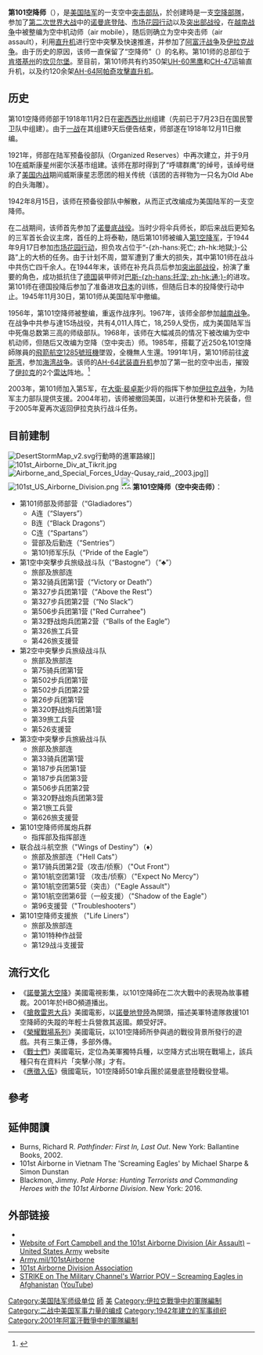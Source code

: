 {{expand language|1=en|page=101st Airborne Division|time=2019-08-19T20:45:05+00:00}}
{{noteTA
|1=zh-hans:AH-64阿帕奇;zh-hk:AH-64阿帕契;zh-tw:AH-64阿帕契;
}}
{{Infobox Military Unit
|unit_name=<big>第101空降师（空中突击师）</big><br>101st Airborne Division (Air Assault) 
|image=[[File:US_101st_Airborne_Division_patch.svg|150px]]
|caption=第101空降师臂章
|nickname=呼啸的群鹰<br>Screaming Eagles
|motto=因命运而集合<br>Rendezvous With Destiny
|themesong=
|colors=
|march=
|ceremonial_chief=
|type=[[师_(军事)|空降（空中突擊）师]]
|branch=[[美國陸軍|美國陸軍]]
|dates=1942年—1945年<br>1948年—1950年<br>1954年—现在
|country={{USA}}
|command_structure=[[第18空降军|第18空降军]]
|size=第1、第2、第3空中突击旅<br>联合航空战斗旅<br>第101后勤旅
|specialization=空中突击
|challenge=
|response=
|current_commander= [[File:Flag_of_a_United_States_Army_major_general.svg|border]]  {{tsl|en|Joseph McGee|約瑟夫·麥吉}}少將 
|garrison=[[肯塔基州|肯塔基州]]{{le|坎贝尔堡|Fort Campbell}}
|battles= [[第二次世界大战|第二次世界大战]]
*[[诺曼底战役|诺曼底战役]]
*[[市场花园行动|市场花园]]
*[[突出部战役|突出部战役]]
*[[中欧会战|中欧会战]]
[[越南战争|越南战争]]<br>[[海湾战争|海湾战争]]<br>[[阿富汗战争_(2001年)|阿富汗战争]]<br>[[伊拉克战争|伊拉克战争]]
|notable_commanders=[[威廉·克理·李|威廉·克理·李]]<br>[[馬克斯維爾·泰勒|馬克斯維爾·泰勒]]<br>[[安東尼·麥考利夫|安東尼·麥考利夫]]<br>[[威廉·威斯特摩兰|威廉·威斯特摩兰]]
|anniversaries=
|identification_symbol = [[File:101st_Airborne_Division_DUI.png|100px]]
|identification_symbol_label = 標誌
|identification_symbol_2=[[File:101AirborneDivCSIB.jpg|100px]]
|identification_symbol_2_label = 臂章
}}

'''第101空降师'''（'''{{lang|en|101st Airborne Division (Air Assault)}}'''），是[[美国陆军|美国陆军]]的一支空中[[突击部队|突击部队]]，於创建時是一支[[空降部隊|空降部隊]]，参加了[[第二次世界大战|第二次世界大战]]中的[[诺曼底登陆|诺曼底登陆]]、[[市场花园行动|市场花园行动]]以及[[突出部战役|突出部战役]]，在[[越南战争|越南战争]]中被整编为空中机动师（air mobile），随后则确立为空中突击师（air assault），利用[[直升机|直升机]]进行空中突擊及快速推進，并参加了[[阿富汗战争_(2001年)|阿富汗战争]]及[[伊拉克战争|伊拉克战争]]。由于历史的原因，该师一直保留了“空降师”（{{lang|en|Airborne}}）的名称。第101师的总部位于[[肯塔基州|肯塔基州]]的[[坎贝尔堡|坎贝尔堡]]。至目前，第101师共有约350架[[UH-60黑鹰直升机|UH-60黑鹰]]和[[CH-47直升机|CH-47]]运输直升机，以及约120余架[[AH-64阿帕奇|AH-64阿帕奇]][[攻擊直升机|攻擊直升机]]。

== 历史 ==
第101空降师师部于1918年11月2日在[[密西西比州|密西西比州]]{{Link-en|谢尔比营|Camp Shelby}}组建（先前已于7月23日在国民警卫队中组建）。由于[[一战|一战]]在其组建9天后便告结束，师部遂在1918年12月11日撤编。

1921年，师部在陆军预备役部队（Organized Reserves）中再次建立，并于9月10在威斯康星州密尔沃基市组建。该师在那时得到了“呼啸群鹰”的绰号，该绰号继承了[[美国内战|美国内战]]期间威斯康星志愿团的相关传统（该团的吉祥物为一只名为Old Abe的白头海雕）。

1942年8月15日，该师在预备役部队中解散，从而正式改编成为美国陆军的一支空降师。

在二战期间，该师首先参加了[[诺曼底战役|诺曼底战役]]。当时少将伞兵师长，即后来战后更知名的三军首长会议主席，首任的上将泰勒，随后第101师被编入[[第1空降军|第1空降军]]，于1944年9月17日参加[[市场花园行动|市场花园行动]]，担负攻占位于“-{zh-hans:死亡; zh-hk:地獄;}-公路”上的大桥的任务。由于计划不周，盟军遭到了重大的损失，其中第101师在战斗中共伤亡四千余人。在1944年末，该师在补充兵员后参加[[突出部战役|突出部战役]]，扮演了重要的角色，成功抵抗住了[[德国|德国]]装甲师对[[巴斯托涅|巴斯-{zh-hans:托涅; zh-hk:通;}-]]的进攻。第101师在德国投降后参加了准备进攻[[日本|日本]]的训练，但随后日本的投降使行动中止。1945年11月30日，第101师从美国陆军中撤编。

1956年，第101空降师被整编，重返作战序列。1967年，该师全部参加[[越南战争|越南战争]]。在战争中共参与達15场战役，共有4,011人阵亡，18,259人受伤，成为美国陆军当中死傷总数第三高的师级部队。1968年，该师在大幅减员的情况下被改编为空中机动师，但随后又改编为空降（空中突击）师。1985年，搭載了近250名101空降師隊員的[[飛箭航空1285號班機空難|飛箭航空1285號班機]]墜毀，全機無人生還。1991年1月，第101师前往[[波斯湾|波斯湾]]，参加[[海湾战争|海湾战争]]。该师的[[AH-64|AH-64武装直升机]]参加了第一批的空中出击，摧毁了[[伊拉克|伊拉克]]的2个[[雷达|雷达]]阵地。<ref>{{cite web|title = Apache Attackurl|url = http://mackenzieproductions.com/Apache_Attack.html|publisher = Air Force Magazine|access-date = 2014-04-25|archive-date = 2020-11-06|archive-url = https://web.archive.org/web/20201106000451/http://mackenzieproductions.com/Apache_Attack.html|dead-url = no}}</ref>

2003年，第101师加入第5军，在[[大衛·裴卓斯|大衛·裴卓斯]]少将的指挥下参加[[伊拉克战争|伊拉克战争]]，为陆军主力部队提供支援。2004年初，该师被撤回美国，以进行休整和补充装备，但于2005年夏再次返回伊拉克执行战斗任务。

== 目前建制 ==
[[File:DesertStormMap_v2.svg|thumb]]行動時的進軍路線]]
[[File:101st_Airborne_Div_at_Tikrit.jpg|thumb]]
[[File:Airborne_and_Special_Forces_Uday-Qusay_raid,_2003.jpg|thumb]]]]
[[File:101st_US_Airborne_Division.png|thumb]]
[[File:US_101st_Airborne_Division_patch.svg|25px]]'''第101空降师（空中突击师）'''：
* 第101师部及师部营（“Gladiadores”）
** A连（“Slayers”）
** B连（“Black Dragons”）
** C连（“Spartans”）
** 营部及后勤连（“Sentries”）
** 第101师军乐队（“Pride of the Eagle”）
* 第1空中突擊步兵旅级战斗队（“Bastogne”）（“♣”）
** 旅部及旅部连
** 第32骑兵团第1营（“Victory or Death”）
** 第327步兵团第1营（“Above the Rest”）
** 第327步兵团第2营（“No Slack”）
** 第506步兵团第1营 ("Red Currahee")
** 第32野战炮兵团第2营（“Balls of the Eagle”）
** 第326旅工兵营
** 第426旅支援营
* 第2空中突擊步兵旅级战斗队
** 旅部及旅部连
** 第75骑兵团第1营
** 第502步兵团第1营
** 第502步兵团第2营
** 第26步兵团第1营
** 第320野战炮兵团第1营
** 第39旅工兵营
** 第526支援营
* 第3空中突擊步兵旅級战斗队
** 旅部及旅部连
** 第33骑兵团第1营
** 第187步兵团第1营
** 第187步兵团第3营
** 第506步兵团第2营
** 第320野战炮兵团第3营
** 第21旅工兵营
** 第626旅支援营
* 第101空降师师属炮兵群
** 指挥部及指挥部连
* 联合战斗航空旅（"Wings of Destiny"）（♦） 
** 旅部及旅部连（"Hell Cats"） 
** 第17骑兵团第2营（攻击/侦察）（"Out Front"） 
** 第101航空团第1营 （攻击/侦察）（"Expect No Mercy"） 
** 第101航空团第5营（突击）（"Eagle Assault"）
** 第101航空团第6营（一般支援）（"Shadow of the Eagle"） 
** 第96支援营（"Troubleshooters"） 
* 第101空降师支援旅 （"Life Liners"）
** 旅部及旅部连
** 第101特种作战营
** 第129战斗支援营

==流行文化==
*《[[諾曼第大空降|諾曼第大空降]]》美國電視影集，以101空降師在二次大戰中的表現為故事體裁。2001年於HBO頻道播出。
*《[[搶救雷恩大兵|搶救雷恩大兵]]》美國電影，以[[諾曼地登陸|諾曼地登陸]]為開頭，描述美軍特遣隊救援101空降師的失蹤的年輕士兵營救其返國。頗受好評。
*《[[榮耀戰場系列|榮耀戰場系列]]》美國電玩，以101空降師所參與過的戰役背景所發行的遊戲。共有三集正傳，多部外傳。
*《[[戰士們|戰士們]]》美國電玩，定位為美軍獨特兵種，以空降方式出現在戰場上，該兵種只有在資料片「突擊小隊」才有。
*《[[應徵入伍|應徵入伍]]》俄國電玩，101空降師501傘兵團於諾曼底登陸戰役登場。

==參考==
{{reflist}}

==延伸閱讀==
{{refbegin}}
* Burns, Richard R.  ''Pathfinder: First In, Last Out''.  New York: Ballantine Books, 2002. {{ISBN|0804116024}}
* 101st Airborne in Vietnam The 'Screaming Eagles' by Michael Sharpe & Simon Dunstan
* Blackmon, Jimmy. ''Pale Horse: Hunting Terrorists and Commanding Heroes with the 101st Airborne Division''.  New York: 2016. {{ISBN|9781250072719}}
{{refend}}

== 外部链接 ==
* {{Commonscatinline}}
* [https://web.archive.org/web/20160206210944/http://www.campbell.army.mil/Pages/Default.aspx/official Website of Fort Campbell and the 101st Airborne Division (Air Assault)] – [[United_States_Army|United States Army]] website
* [https://www.army.mil/101stairborne Army.mil/101stAirborne] {{Wayback|url=https://www.army.mil/101stairborne |date=20210415061648 }}
* [http://www.screamingeagle.org/ 101st Airborne Division Association] {{Wayback|url=http://www.screamingeagle.org/ |date=20120114025810 }}
* [https://www.youtube.com/watch?v=WbXiTm8wDwk STRIKE on The Military Channel's Warrior POV – Screaming Eagles in Afghanistan] {{Wayback|url=https://www.youtube.com/watch?v=WbXiTm8wDwk |date=20210415061810 }} ([[YouTube|YouTube]])

{{美国陆军师级单位}}
{{Authority control}}
[[Category:美国陆军师级单位|Category:美国陆军师级单位]]
[[Category:美國陸軍單位與編制|師]]
[[Category:空降兵|美]]
[[Category:伊拉克戰爭中的軍隊編制|Category:伊拉克戰爭中的軍隊編制]]
[[Category:二战中美国军事力量的编成|Category:二战中美国军事力量的编成]]
[[Category:1942年建立的军事组织|Category:1942年建立的军事组织]]
[[Category:2001年阿富汗戰爭中的軍隊編制|Category:2001年阿富汗戰爭中的軍隊編制]]